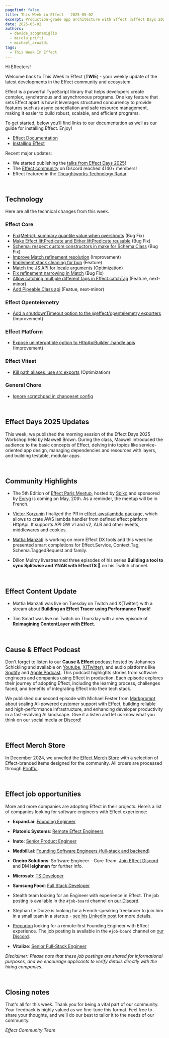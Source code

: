 ```yaml
---
pagefind: false
title: This Week in Effect - 2025-05-02
excerpt: Production-grade app architecture with Effect (Effect Days 2025 Workshop - Part 1). Effect Paris Meetup 5th Edition. "Building an Effect Tracer using Performance Track" by Mattia Manzati.
date: 2025-05-02
authors:
  - davide_scognamiglio
  - mirela_prifti
  - michael_arnaldi
tags:
  - This Week In Effect
---
```



Hi Effecters!

Welcome back to This Week In Effect (**TWIE**) - your weekly update of the latest developments in the Effect community and ecosystem.

Effect is a powerful TypeScript library that helps developers create complex, synchronous and asynchronous programs. One key feature that sets Effect apart is how it leverages structured concurrency to provide features such as async cancellation and safe resource management, making it easier to build robust, scalable, and efficient programs.

To get started, below you’ll find links to our documentation as well as our guide for installing Effect. Enjoy!

- [Effect Documentation](/docs/getting-started/introduction/)
- [Installing Effect](/docs/getting-started/installation/)

Recent major updates:

- We started publishing the [talks from Effect Days 2025](https://www.youtube.com/playlist?list=PLDf3uQLaK2B9bEBZbwMv04e_zSbRNPKH6)! 
- The [Effect community](https://discord.gg/effect-ts) on Discord reached 4140+ members!
- Effect featured in the [Thoughtworks Technology Radar](https://www.thoughtworks.com/radar/languages-and-frameworks/effect).

&nbsp;

## Technology

Here are all the technical changes from this week.

### Effect Core
- [Fix(Metric): summary quantile value when overshoots](https://github.com/Effect-TS/effect/pull/4794) (Bug Fix)
- [Make Effect.liftPredicate and Either.liftPredicate reusable](https://github.com/Effect-TS/effect/pull/4687) (Bug Fix)
- [Schema: respect custom constructors in make for Schema.Class](https://github.com/Effect-TS/effect/pull/4798) (Bug Fix)
- [Improve Match refinement resolution](https://github.com/Effect-TS/effect/pull/4800) (Improvement)
- [Implement stack cleaning for bun](https://github.com/Effect-TS/effect/pull/4805) (Feature)
- [Match the JS API for locale arguments](https://github.com/Effect-TS/effect/pull/4806) (Optimization)
- [Fix refinement narrowing in Match](https://github.com/Effect-TS/effect/pull/4809) (Bug Fix)
- [Allow catching multiple different tags in Effect.catchTag](https://github.com/Effect-TS/effect/pull/4796) (Feature, next-minor)
- [Add Pipeable.Class api](https://github.com/Effect-TS/effect/pull/4669) (Featue, next-minor)

### Effect Opentelemetry
- [Add a shutdownTimeout option to the @effect/opentelemetry exporters](https://github.com/Effect-TS/effect/pull/4808) (Improvement)

### Effect Platform
- [Expose uninteruptible option to HttpApiBuilder .handle apis](https://github.com/Effect-TS/effect/pull/4803) (Improvement)

### Effect Vitest
- [Kill path aliases, use src exports](https://github.com/Effect-TS/effect/pull/4778) (Optimization)

### General Chore
- [Ignore scratchpad in changeset config](https://github.com/Effect-TS/effect/pull/4807)

&nbsp;

## Effect Days 2025 Updates

This week, we published the morning session of the Effect Days 2025 Workshop held by Maxwell Brown.  During the class, Maxwell introduced the audience to the basic concepts of Effect, delving into topics like service-oriented app design, managing dependencies and resources with layers, and building testable, modular apps.
<YouTube
  id="https://www.youtube.com/embed/upXJJ9maWPc?si=Kuo42waF8ztnat0N"
  title="Production-grade app architecture with Effect (Effect Days 2025 Workshop - Part 1)"
/>


&nbsp;

## Community Highlights

- The 5th Edition of [Effect Paris Meetup](https://www.meetup.com/fr-FR/effect-paris/events/307558421), hosted by [Spiko](https://www.spiko.io/) and sponsored by [Evryg](https://www.evryg.com/en) is coming on May, 20th. As a reminder, the meetup will be in French.
  <Tweet id="1917474538104754182" />

- [Victor Korzunin](https://x.com/F1oydRose) finalized the PR in [effect-aws/lambda package](https://github.com/floydspace/effect-aws), which allows to crate AWS lambda handler from defined effect platform HttpApi. It supports API GW v1 and v2, ALB and other events, middlewares and cookies.
  <Tweet id="1916657957909025023" />

- [Mattia Manzati](https://x.com/MattiaManzati) is working on more Effect DX tools and this week he presented smart completions for Effect.Service, Context.Tag, Schema.TaggedRequest and family.
  <Tweet id="1917250272419516780" />

- Dillon Mulroy livestreamed three episodes of his series **Building a tool to sync Splitwise and YNAB with EffectTS 🚀** on his Twitch channel.

  <TwitchPlayerNonInteractive video="2444858253" />

&nbsp;
## Effect Content Update

- Mattia Manzati was live on Tuesday on Twitch and X(Twitter) with a stream about **Building an Effect Tracer using Performance Track!**
  <Tweet id="1916761714139218266" />

- Tim Smart was live on Twitch on Thursday with a new episode of **Reimagining ContentLayer with Effect**.
  <Tweet id="1917697816874606724" />

&nbsp;


## Cause & Effect Podcast

Don't forget to listen to our **Cause & Effect** podcast hosted by Johannes Schickling and available on [Youtube](https://www.youtube.com/@effect-ts), [X(Twitter)](https://x.com/EffectTS_/status/1861446144137531585), and audio platforms like [Spotify](https://open.spotify.com/episode/7Bkn7A8EXnoqWWmI0czAdz) and [Apple Podcast](https://podcasts.apple.com/us/podcast/cause-effect/id1781879869). This podcast highlights stories from software engineers and companies using Effect in production. Each episode explores their journey of adopting Effect, including the learning process, challenges faced, and benefits of integrating Effect into their tech stack.

We published our second episode with Michael Fester from [Markprompt](https://markprompt.com/) about scaling AI-powered customer support with Effect, building reliable and high-performance infrastructure, and enhancing developer productivity in a fast-evolving AI landscape. Give it a listen and let us know what you think on our social media or [Discord](https://discord.gg/effect-ts)!

<YouTube
  id="https://www.youtube.com/embed/8lz9-0y58Jc?si=YsdegK9T-axfe_Vm"
  title="Scaling AI for Customer Support at Markprompt with Effect | Cause & Effect #2"
/>

&nbsp;

## Effect Merch Store

In December 2024, we unveiled the [Effect Merch Store](https://effect.website/merch) with a selection of Effect-branded items designed for the community. All orders are processed through [Printful](https://www.printful.com/).

<Tweet id="1868605126862385238" />

&nbsp;

## Effect job opportunities

More and more companies are adopting Effect in their projects. Here’s a list of companies looking for software engineers with Effect experience:

- **Expand.ai**: [Founding Engineer](https://www.expand.ai/careers/founding-engineer)

- **Platonic Systems**: [Remote Effect Engineers](https://twitter.com/platonicsystems/status/1861470819861311945)

- **Inato**: [Senior Product Engineer](https://jobs.lever.co/inato/2bbbe759-d4ce-4cc4-8267-8bc998189469)

- **Medbill.ai**: [Founding Software Engineers (full-stack and backend)](https://www.linkedin.com/posts/codingtom_medbill-ai-activity-7260092522708762624-N7TH)

- **Oneiro Solutions**: Software Engineer - Core Team. [Join Effect Discord](https://discord.com/channels/795981131316985866/796153351372275743) and DM **leighman** for further info.

- **Microsub**: [TS Developer](https://x.com/0xdownshift/status/1880013835878154510)

- **Samsung Food**: [Full Stack Developer](https://whisk.bamboohr.com/careers/110)

- Stealth team looking for an Engineer with experience in Effect. The job posting is available in the `#job-board` channel on [our Discord](https://discord.com/channels/795981131316985866/796153351372275743/1362610725931061258).

- Stephan Le Dorze is looking for a French-speaking freelancer to join him in a small team in a startup - [see his LinkedIn post](https://www.linkedin.com/posts/stephaneledorze_mission-longue-avec-moi-entre-autre-activity-7310947252741570560-Bqsh/) for more details.

- [Precurion](https://precurion.com/) looking for a remote‑first Founding Engineer with Effect experience. The job posting is available in the `#job-board` channel on [our Discord](https://discord.com/channels/795981131316985866/796153351372275743/1362610725931061258).

- **Vitalize**: [Senior Full-Stack Engineer](https://jobs.ashbyhq.com/vitalize/d907ba5f-0f2f-4bb4-931a-1680d6daf81a)

_Disclaimer: Please note that these job postings are shared for informational purposes, and we encourage applicants to verify details directly with the hiring companies._

&nbsp;

## Closing notes

That's all for this week. Thank you for being a vital part of our community. Your feedback is highly valued as we fine-tune this format. Feel free to share your thoughts, and we'll do our best to tailor it to the needs of our community.

_Effect Community Team_
